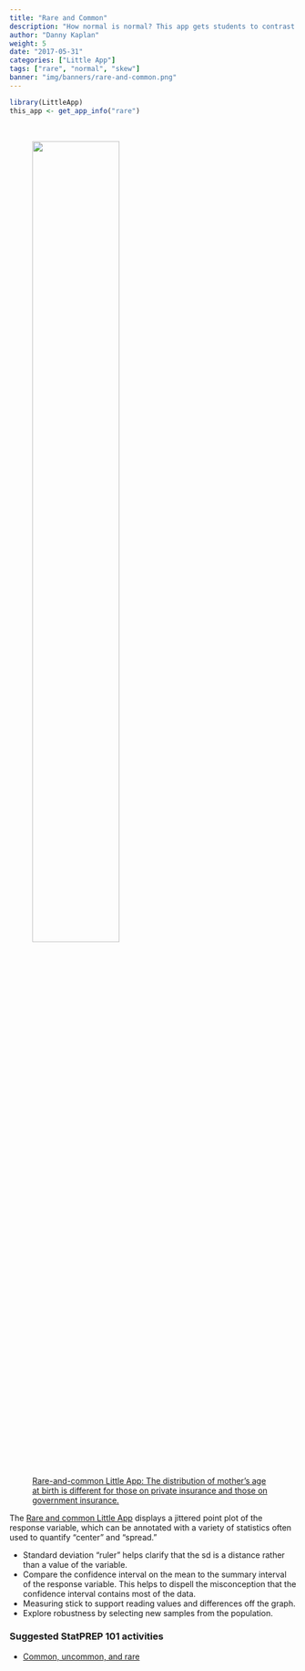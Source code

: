 ```yaml
---
title: "Rare and Common"
description: "How normal is normal? This app gets students to contrast their everyday notion of 'normal' to the distribution of the same name."
author: "Danny Kaplan"
weight: 5
date: "2017-05-31"
categories: ["Little App"]
tags: ["rare", "normal", "skew"]
banner: "img/banners/rare-and-common.png"
---
```


```r
library(LittleApp)
this_app <- get_app_info("rare")
```

<a href="`r this_app$url`">  
<figure>
<img src="/img/banners/rare-and-common.png" class="thumbnail" width = "60%">
<figcaption>Rare-and-common Little App: The distribution of mother's age at birth is different for those on private insurance and those on government insurance.</figcaption>
</figure>
<a>

The [Rare and common Little App](`r this_app$url`) displays a jittered point plot of the response variable, which can be annotated with a variety of statistics often used to quantify "center" and "spread."

- Standard deviation "ruler" helps clarify that the sd is a distance rather than a value of the variable.
- Compare the confidence interval on the mean to the summary interval of the response variable. This helps to dispell the misconception that the confidence interval contains most of the data.
- Measuring stick to support reading values and differences off the graph.
- Explore robustness by selecting new samples from the population.

### Suggested StatPREP 101 activities

- [Common, uncommon, and rare](/blog/activity-common-and-rare/)


